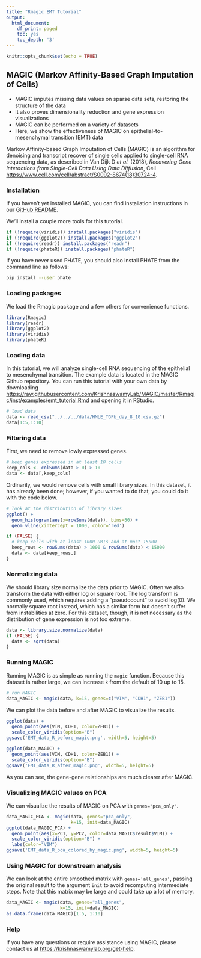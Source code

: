 ```yaml
---
title: "Rmagic EMT Tutorial"
output:
  html_document:
    df_print: paged
    toc: yes
    toc_depth: '3'
---
```


<!-- emt_tutorial.md is generated from emt_tutorial.Rmd. Please edit that file -->

```r
knitr::opts_chunk$set(echo = TRUE)
```

## MAGIC (Markov Affinity-Based Graph Imputation of Cells)

* MAGIC imputes missing data values on sparse data sets, restoring the structure of the data
* It also proves dimensionality reduction and gene expression visualizations
* MAGIC can be performed on a variety of datasets
* Here, we show the effectiveness of MAGIC on epithelial-to-mesenchymal transition (EMT) data

Markov Affinity-based Graph Imputation of Cells (MAGIC) is an algorithm for denoising and transcript recover of single cells applied to single-cell RNA sequencing data, as described in Van Dijk D *et al.* (2018), *Recovering Gene Interactions from Single-Cell Data Using Data Diffusion*, Cell <https://www.cell.com/cell/abstract/S0092-8674(18)30724-4>.

### Installation

If you haven't yet installed MAGIC, you can find installation instructions in our [GitHub README](https://github.com/KrishnaswamyLab/MAGIC/tree/master/Rmagic).

We'll install a couple more tools for this tutorial.

```r
if (!require(viridis)) install.packages("viridis")
if (!require(ggplot2)) install.packages("ggplot2")
if (!require(readr)) install.packages("readr")
if (!require(phateR)) install.packages("phateR")
```

If you have never used PHATE, you should also install PHATE from the command line as follows:

```bash
pip install --user phate
```

### Loading packages

We load the Rmagic package and a few others for convenience functions.

```r
library(Rmagic)
library(readr)
library(ggplot2)
library(viridis)
library(phateR)
```

### Loading data

In this tutorial, we will analyze single-cell RNA sequencing of the epithelial to mesenchymal transition. The example data is located in the MAGIC Github repository. You can run this tutorial with your own data by downloading <https://raw.githubusercontent.com/KrishnaswamyLab/MAGIC/master/Rmagic/inst/examples/emt_tutorial.Rmd> and opening it in RStudio.

```r
# load data
data <- read_csv("../../../data/HMLE_TGFb_day_8_10.csv.gz")
data[1:5,1:10]
```

### Filtering data

First, we need to remove lowly expressed genes.

```r
# keep genes expressed in at least 10 cells
keep_cols <- colSums(data > 0) > 10
data <- data[,keep_cols]
```

Ordinarily, we would remove cells with small library sizes. In this dataset, it has already been done; however, if you wanted to do that, you could do it with the code below.

```r
# look at the distribution of library sizes
ggplot() +
  geom_histogram(aes(x=rowSums(data)), bins=50) +
  geom_vline(xintercept = 1000, color='red')
```

```r
if (FALSE) {
  # keep cells with at least 1000 UMIs and at most 15000
  keep_rows <- rowSums(data) > 1000 & rowSums(data) < 15000
  data <- data[keep_rows,]
}
```

### Normalizing data

We should library size normalize the data prior to MAGIC. Often we also transform the data with either log or square root. The log transform is commonly used, which requires adding a "pseudocount" to avoid log(0). We normally square root instead, which has a similar form but doesn't suffer from instabilities at zero. For this dataset, though, it is not necessary as the distribution of gene expression is not too extreme.

```r
data <- library.size.normalize(data)
if (FALSE) {
  data <- sqrt(data)
}
```

### Running MAGIC

Running MAGIC is as simple as running the `magic` function. Because this dataset is rather large, we can increase `k` from the default of 10 up to 15.

```r
# run MAGIC
data_MAGIC <- magic(data, k=15, genes=c("VIM", "CDH1", "ZEB1"))
```

We can plot the data before and after MAGIC to visualize the results.

```r
ggplot(data) +
  geom_point(aes(VIM, CDH1, color=ZEB1)) +
  scale_color_viridis(option="B")
ggsave('EMT_data_R_before_magic.png', width=5, height=5)
```

```r
ggplot(data_MAGIC) +
  geom_point(aes(VIM, CDH1, color=ZEB1)) +
  scale_color_viridis(option="B")
ggsave('EMT_data_R_after_magic.png', width=5, height=5)
```

As you can see, the gene-gene relationships are much clearer after MAGIC. 

### Visualizing MAGIC values on PCA

We can visualize the results of MAGIC on PCA with `genes="pca_only"`.

```r
data_MAGIC_PCA <- magic(data, genes="pca_only", 
                        k=15, init=data_MAGIC)
ggplot(data_MAGIC_PCA) +
  geom_point(aes(x=PC1, y=PC2, color=data_MAGIC$result$VIM)) +
  scale_color_viridis(option="B") +
  labs(color="VIM")
ggsave('EMT_data_R_pca_colored_by_magic.png', width=5, height=5)
```

### Using MAGIC for downstream analysis

We can look at the entire smoothed matrix with `genes='all_genes'`, passing the original result to the argument `init` to avoid recomputing intermediate steps. Note that this matrix may be large and could take up a lot of memory.

```r
data_MAGIC <- magic(data, genes="all_genes", 
                    k=15, init=data_MAGIC)
as.data.frame(data_MAGIC)[1:5, 1:10]
```

### Help

If you have any questions or require assistance using MAGIC, please contact us at <https://krishnaswamylab.org/get-help>.
